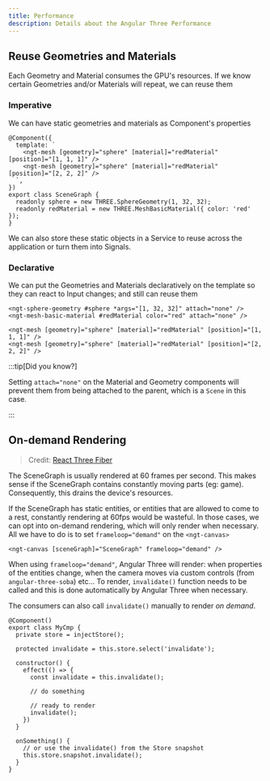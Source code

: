 ```yaml
---
title: Performance
description: Details about the Angular Three Performance
---
```


## Reuse Geometries and Materials

Each Geometry and Material consumes the GPU's resources. If we know certain Geometries and/or Materials will repeat, we can reuse them

### Imperative

We can have static geometries and materials as Component's properties

```angular-ts
@Component({
  template: `
    <ngt-mesh [geometry]="sphere" [material]="redMaterial" [position]="[1, 1, 1]" />
    <ngt-mesh [geometry]="sphere" [material]="redMaterial" [position]="[2, 2, 2]" />
  `,
})
export class SceneGraph {
  readonly sphere = new THREE.SphereGeometry(1, 32, 32);
  readonly redMaterial = new THREE.MeshBasicMaterial({ color: 'red' });
}
```

We can also store these static objects in a Service to reuse across the application or turn them into Signals.

### Declarative

We can put the Geometries and Materials declaratively on the template so they can react to Input changes; and still can reuse them

```angular-html
<ngt-sphere-geometry #sphere *args="[1, 32, 32]" attach="none" />
<ngt-mesh-basic-material #redMaterial color="red" attach="none" />

<ngt-mesh [geometry]="sphere" [material]="redMaterial" [position]="[1, 1, 1]" />
<ngt-mesh [geometry]="sphere" [material]="redMaterial" [position]="[2, 2, 2]" />
```

:::tip[Did you know?]

Setting `attach="none"` on the Material and Geometry components will prevent them from being attached to the parent, which is a `Scene` in this case.

:::

## On-demand Rendering

> Credit: [React Three Fiber](https://docs.pmnd.rs/react-three-fiber/advanced/scaling-performance#on-demand-rendering)

The SceneGraph is usually rendered at 60 frames per second. This makes sense if the SceneGraph contains constantly moving parts (eg: game). Consequently, this drains the device's resources.

If the SceneGraph has static entities, or entities that are allowed to come to a rest, constantly rendering at 60fps would be wasteful. In those cases, we can opt into on-demand rendering, which will only render when necessary. All we have to do is to set `frameloop="demand"` on the `<ngt-canvas>`

```angular-html
<ngt-canvas [sceneGraph]="SceneGraph" frameloop="demand" />
```

When using `frameloop="demand"`, Angular Three will render: when properties of the entities change, when the camera moves via custom controls (from `angular-three-soba`) etc...
To render, `invalidate()` function needs to be called and this is done automatically by Angular Three when necessary.

The consumers can also call `invalidate()` manually to render _on demand_.

```angular-ts
@Component()
export class MyCmp {
  private store = injectStore();

  protected invalidate = this.store.select('invalidate');

  constructor() {
    effect(() => {
      const invalidate = this.invalidate();

      // do something

      // ready to render
      invalidate();
    })
  }

  onSomething() {
    // or use the invalidate() from the Store snapshot
    this.store.snapshot.invalidate();
  }
}
```
